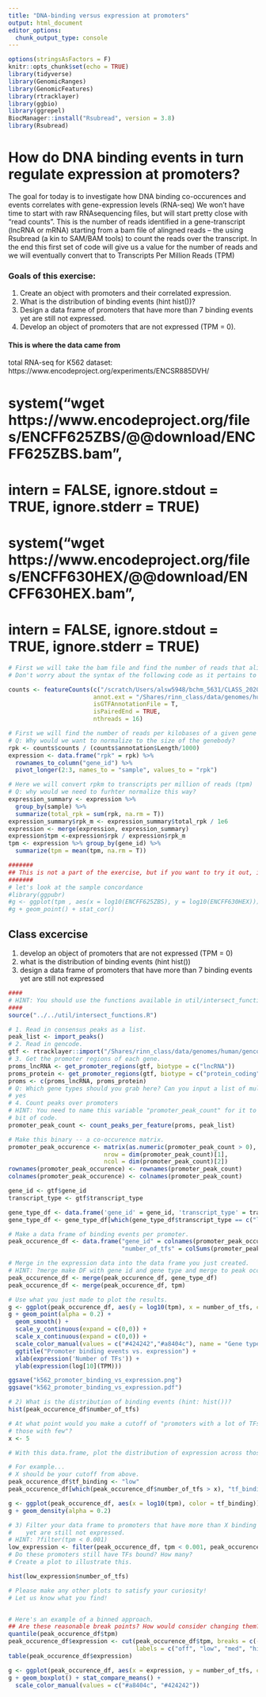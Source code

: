 ```yaml
---
title: "DNA-binding versus expression at promoters"
output: html_document
editor_options:
  chunk_output_type: console
---
```



```r
options(stringsAsFactors = F)
knitr::opts_chunk$set(echo = TRUE)
library(tidyverse)
library(GenomicRanges)
library(GenomicFeatures)
library(rtracklayer)
library(ggbio)
library(ggrepel)
BiocManager::install("Rsubread", version = 3.8)
library(Rsubread)
```

# How do DNA binding events in turn regulate expression at promoters?
The goal for today is to investigate how DNA binding co-occurences and events correlates with gene-expression levels (RNA-seq)
We won't have time to start with raw RNAsequencing files, but will start pretty close with "read counts".
This is the number of reads identified in a gene-transcript (lncRNA or mRNA) starting from a bam file of alingned reads -- the using Rsubread (a kin to SAM/BAM tools) to count the reads over the transcript.
In the end this first set of code will give us a value for the number of reads and we will eventually convert that to Transcripts Per Million Reads (TPM)

### Goals of this exercise:
1) Create an object with promoters and their correlated expression.
2) What is the distribution of binding events (hint hist())?
3) Design a data frame of promoters that have more than 7 binding events yet are still not expressed.
4) Develop an object of promoters that are not expressed (TPM = 0).


#### This is where the data came from

total RNA-seq for K562 dataset: https://www.encodeproject.org/experiments/ENCSR885DVH/

# system("wget https://www.encodeproject.org/files/ENCFF625ZBS/@@download/ENCFF625ZBS.bam",
#        intern = FALSE, ignore.stdout = TRUE, ignore.stderr = TRUE)
# system("wget https://www.encodeproject.org/files/ENCFF630HEX/@@download/ENCFF630HEX.bam",
#        intern = FALSE, ignore.stdout = TRUE, ignore.stderr = TRUE)


```r

# First we will take the bam file and find the number of reads that align over mRAN and lncRNA gene-bodies (similar to what we used in MACs)
# Don't worry about the syntax of the following code as it pertains to RNAseq, but maybe worth a google :)

counts <- featureCounts(c("/scratch/Users/alsw5948/bchm_5631/CLASS_2020/analysis/00_class_exercises/te_group/rna_seq/ENCFF625ZBS.bam", "/scratch/Users/alsw5948/bchm_5631/CLASS_2020/analysis/00_class_exercises/te_group/rna_seq/ENCFF630HEX.bam"),
                        annot.ext = "/Shares/rinn_class/data/genomes/human/gencode/v32/gencode.v32.annotation.gtf",
                        isGTFAnnotationFile = T,
                        isPairedEnd = TRUE,
                        nthreads = 16)

# First we will find the number of reads per kilobases of a given gene body (rpkm).
# Q: Why would we want to normalize to the size of the genebody?
rpk <- counts$counts / (counts$annotation$Length/1000)
expression <- data.frame("rpk" = rpk) %>%
  rownames_to_column("gene_id") %>%
  pivot_longer(2:3, names_to = "sample", values_to = "rpk")

# Here we will convert rpkm to transcripts per million of reads (tpm)
# Q: why would we need to furhter normalize this way?
expression_summary <- expression %>%
  group_by(sample) %>%
  summarize(total_rpk = sum(rpk, na.rm = T))
expression_summary$rpk_m <- expression_summary$total_rpk / 1e6
expression <- merge(expression, expression_summary)
expression$tpm <-expression$rpk / expression$rpk_m
tpm <- expression %>% group_by(gene_id) %>%
  summarize(tpm = mean(tpm, na.rm = T))
```


```r
#######
## This is not a part of the exercise, but if you want to try it out, it's here.
#######
# let's look at the sample concordance
#library(ggpubr)
#g <- ggplot(tpm , aes(x = log10(ENCFF625ZBS), y = log10(ENCFF630HEX)))
#g + geom_point() + stat_cor()
```

## Class excercise
1) develop an object of promoters that are not expressed (TPM = 0)
2) what is the distribution of binding events (hint hist())
3) design a data frame of promoters that have more than 7 binding events yet are still not expressed



```r
####
# HINT: You should use the functions available in util/intersect_functions.R (import_peaks, etc.)
####
source("../../util/intersect_functions.R")

# 1. Read in consensus peaks as a list.
peak_list <- import_peaks()
# 2. Read in gencode.
gtf <- rtracklayer::import("/Shares/rinn_class/data/genomes/human/gencode/v32/gencode.v32.annotation.gtf")
# 3. Get the promoter regions of each gene.
proms_lncRNA <- get_promoter_regions(gtf, biotype = c("lncRNA"))
proms_protein <- get_promoter_regions(gtf, biotype = c("protein_coding"))
proms <- c(proms_lncRNA, proms_protein)
# Q: Which gene types should you grab here? Can you input a list of multiple gene types?
# yes
# 4. Count peaks over promoters
# HINT: You need to name this variable "promoter_peak_count" for it to work with the next
# bit of code.
promoter_peak_count <- count_peaks_per_feature(proms, peak_list)
```

```r
# Make this binary -- a co-occurence matrix.
promoter_peak_occurence <- matrix(as.numeric(promoter_peak_count > 0),
                           nrow = dim(promoter_peak_count)[1],
                           ncol = dim(promoter_peak_count)[2])
rownames(promoter_peak_occurence) <- rownames(promoter_peak_count)
colnames(promoter_peak_occurence) <- colnames(promoter_peak_count)

gene_id <- gtf$gene_id
transcript_type <- gtf$transcript_type

gene_type_df <- data.frame('gene_id' = gene_id, 'transcript_type' = transcript_type)
gene_type_df <- gene_type_df[which(gene_type_df$transcript_type == c("lncRNA", "protein_coding")),]

# Make a data frame of binding events per promoter.
peak_occurence_df <- data.frame("gene_id" = colnames(promoter_peak_occurence),
                                "number_of_tfs" = colSums(promoter_peak_occurence))

# Merge in the expression data into the data frame you just created.
# HINT: ?merge make DF with gene id and gene type and merge to peak occurence
peak_occurence_df <- merge(peak_occurence_df, gene_type_df)
peak_occurence_df <- merge(peak_occurence_df, tpm)
```


```r
# Use what you just made to plot the results.
g <- ggplot(peak_occurence_df, aes(y = log10(tpm), x = number_of_tfs, color = transcript_type))
g + geom_point(alpha = 0.2) +
  geom_smooth() +
  scale_y_continuous(expand = c(0,0)) +
  scale_x_continuous(expand = c(0,0)) +
  scale_color_manual(values = c("#424242","#a8404c"), name = "Gene type") +
  ggtitle("Promoter binding events vs. expression") +
  xlab(expression('Number of TFs')) +
  ylab(expression(log[10](TPM)))

ggsave("k562_promoter_binding_vs_expression.png")
ggsave("k562_promoter_binding_vs_expression.pdf")
```



```r
# 2) What is the distribution of binding events (hint: hist())?
hist(peak_occurence_df$number_of_tfs)

# At what point would you make a cutoff of "promoters with a lot of TFs vs
# those with few"?
x <- 5


```
```r
# With this data.frame, plot the distribution of expression across those two groups.

# For example...
# X should be your cutoff from above.
peak_occurence_df$tf_binding <- "low"
peak_occurence_df[which(peak_occurence_df$number_of_tfs > x), "tf_binding"] <- "high"

g <- ggplot(peak_occurence_df, aes(x = log10(tpm), color = tf_binding))
g + geom_density(alpha = 0.2)
```

```r
# 3) Filter your data frame to promoters that have more than X binding events
#    yet are still not expressed.
# HINT: ?filter(tpm < 0.001)
low_expression <- filter(peak_occurence_df, tpm < 0.001, peak_occurence_df$number_of_tfs > x)
# Do these promoters still have TFs bound? How many?
# Create a plot to illustrate this.

hist(low_expression$number_of_tfs)

```


```r
# Please make any other plots to satisfy your curiosity!
# Let us know what you find!



```


```r
# Here's an example of a binned approach.
## Are these reasonable break points? How would consider changing them?
quantile(peak_occurence_df$tpm)
peak_occurence_df$expression <- cut(peak_occurence_df$tpm, breaks = c(-1, 0.001, 0.137, 3, 5000),
                                    labels = c("off", "low", "med", "high"))
table(peak_occurence_df$expression)

g <- ggplot(peak_occurence_df, aes(x = expression, y = number_of_tfs, color = gene_type))
g + geom_boxplot() + stat_compare_means() +
  scale_color_manual(values = c("#a8404c", "#424242"))
```

